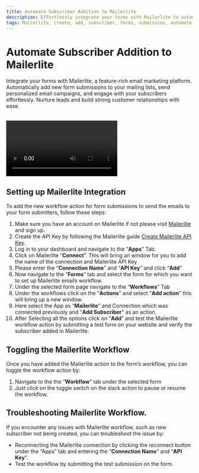 ```yaml
---
title: Automate Subscriber Addition to Mailerlite
description: Effortlessly integrate your forms with Mailerlite to automatically add new form submissions to your mailing lists. Utilize the feature-rich email marketing platform for sending personalized email campaigns, nurturing leads, and building strong customer relationships. Explore open-source integrations with Formzillion.
tags: Mailerlite, create, add, subscriber, forms, submission, automate, backend, opensource, integrations, formzillion
---
```


# Automate Subscriber Addition to Mailerlite

Integrate your forms with Mailerlite, a feature-rich email marketing platform. Automatically add new form submissions to your mailing lists, send personalized email campaigns, and engage with your subscribers effortlessly. Nurture leads and build strong customer relationships with ease.

<br />
<video controls>
  <source src="/integrations/mailerlite/mailerlite.webm" type="video/webm" />
</video>

## Setting up Mailerlite Integration

To add the new workflow action for form submissions to send the emails to your form submitters, follow these steps:

1.  Make sure you have an account on Mailerlite if not please visit [Mailerlite](https://www.mailerlite.com/signup) and sign up.
2.  Create the API Key by following the Mailerlite guide [Create Mailerlite API Key](https://www.mailerlite.com/help/where-to-find-the-mailerlite-api-key-groupid-and-documentation#new/mailerlite-api-key).
3.  Log in to your dashboard and navigate to the “**Apps**” Tab.
4.  Click on Mailerlite “**Connect**”. This will bring an window for you to add the name of the connection and Mailerlite API Key
5.  Please enter the “**Connection Name**” and “**API Key**” and click “**Add**”
6.  Now navigate to the “**Forms**” tab and select the form for which you want to set up Mailerlite emails workflow.
7.  Under the selected form page navigate to the “**Workflows**” Tab
8.  Under the workflows click on the “**Actions**” and select “**Add action**” this will bring up a new window.
9.  Here select the App as “**Mailerlite**” and Connection which was connected previously and "**Add Subscriber**" as an action.
10. After Selecting all the options click on “**Add**” and test the Mailerlite workflow action by submitting a test form on your website and verify the subscriber added in Mailerlite.

## Toggling the Mailerlite Workflow

Once you have added the Mailerlite action to the form’s workflow, you can toggle the workflow action by:

1.  Navigate to the the “**Workflow**” tab under the selected form
2.  Just click on the toggle switch on the slack action to pause or resume the workflow.

## Troubleshooting Mailerlite Workflow.

If you encounter any issues with Mailerlite workflow, such as new subscriber not being created, you can troubleshoot the issue by:

- Reconnecting the Mailerlite connection by clicking the reconnect button under the “Apps” tab and entering the “**Connection Name**” and “**API Key**”.
- Test the workflow by submitting the test submission on the form.
